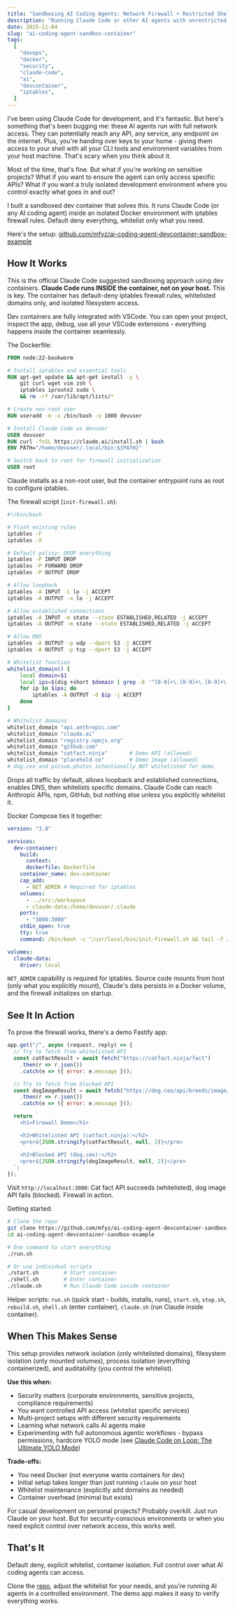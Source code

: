 ```yaml
---
title: "Sandboxing AI Coding Agents: Network Firewall + Restricted Shell Environment"
description: "Running Claude Code or other AI agents with unrestricted network access? Here's how I built a secure, isolated dev container with iptables firewall to control exactly what they can reach."
date: 2025-11-04
slug: "ai-coding-agent-sandbox-container"
tags:
  [
    "devops",
    "docker",
    "security",
    "claude-code",
    "ai",
    "devcontainer",
    "iptables",
  ]
---
```


I've been using Claude Code for development, and it's fantastic. But here's something that's been bugging me: these AI agents run with full network access. They can potentially reach any API, any service, any endpoint on the internet. Plus, you're handing over keys to your home - giving them access to your shell with all your CLI tools and environment variables from your host machine. That's scary when you think about it.

Most of the time, that's fine. But what if you're working on sensitive projects? What if you want to ensure the agent can only access specific APIs? What if you want a truly isolated development environment where you control exactly what goes in and out?

I built a sandboxed dev container that solves this. It runs Claude Code (or any AI coding agent) inside an isolated Docker environment with iptables firewall rules. Default deny everything, whitelist only what you need.

Here's the setup: [github.com/mfyz/ai-coding-agent-devcontainer-sandbox-example](https://github.com/mfyz/ai-coding-agent-devcontainer-sandbox-example)

## How It Works

This is the official Claude Code suggested sandboxing approach using dev containers. **Claude Code runs INSIDE the container, not on your host.** This is key. The container has default-deny iptables firewall rules, whitelisted domains only, and isolated filesystem access.

Dev containers are fully integrated with VSCode. You can open your project, inspect the app, debug, use all your VSCode extensions - everything happens inside the container seamlessly.

The Dockerfile:

```dockerfile
FROM node:22-bookworm

# Install iptables and essential tools
RUN apt-get update && apt-get install -y \
    git curl wget vim zsh \
    iptables iproute2 sudo \
    && rm -rf /var/lib/apt/lists/*

# Create non-root user
RUN useradd -m -s /bin/bash -u 1000 devuser

# Install Claude Code as devuser
USER devuser
RUN curl -fsSL https://claude.ai/install.sh | bash
ENV PATH="/home/devuser/.local/bin:${PATH}"

# Switch back to root for firewall initialization
USER root
```

Claude installs as a non-root user, but the container entrypoint runs as root to configure iptables.

The firewall script (`init-firewall.sh`):

```bash
#!/bin/bash

# Flush existing rules
iptables -F
iptables -X

# Default policy: DROP everything
iptables -P INPUT DROP
iptables -P FORWARD DROP
iptables -P OUTPUT DROP

# Allow loopback
iptables -A INPUT -i lo -j ACCEPT
iptables -A OUTPUT -o lo -j ACCEPT

# Allow established connections
iptables -A INPUT -m state --state ESTABLISHED,RELATED -j ACCEPT
iptables -A OUTPUT -m state --state ESTABLISHED,RELATED -j ACCEPT

# Allow DNS
iptables -A OUTPUT -p udp --dport 53 -j ACCEPT
iptables -A OUTPUT -p tcp --dport 53 -j ACCEPT

# Whitelist function
whitelist_domain() {
    local domain=$1
    local ips=$(dig +short $domain | grep -E '^[0-9]+\.[0-9]+\.[0-9]+\.[0-9]+$')
    for ip in $ips; do
        iptables -A OUTPUT -d $ip -j ACCEPT
    done
}

# Whitelist domains
whitelist_domain "api.anthropic.com"
whitelist_domain "claude.ai"
whitelist_domain "registry.npmjs.org"
whitelist_domain "github.com"
whitelist_domain "catfact.ninja"       # Demo API (allowed)
whitelist_domain "placehold.co"        # Demo image (allowed)
# dog.ceo and picsum.photos intentionally NOT whitelisted for demo
```

Drops all traffic by default, allows loopback and established connections, enables DNS, then whitelists specific domains. Claude Code can reach Anthropic APIs, npm, GitHub, but nothing else unless you explicitly whitelist it.

Docker Compose ties it together:

```yaml
version: "3.8"

services:
  dev-container:
    build:
      context: .
      dockerfile: Dockerfile
    container_name: dev-container
    cap_add:
      - NET_ADMIN # Required for iptables
    volumes:
      - ../src:/workspace
      - claude-data:/home/devuser/.claude
    ports:
      - "3000:3000"
    stdin_open: true
    tty: true
    command: /bin/bash -c "/usr/local/bin/init-firewall.sh && tail -f /dev/null"

volumes:
  claude-data:
    driver: local
```

`NET_ADMIN` capability is required for iptables. Source code mounts from host (only what you explicitly mount), Claude's data persists in a Docker volume, and the firewall initializes on startup.

## See It In Action

To prove the firewall works, there's a demo Fastify app:

```javascript
app.get("/", async (request, reply) => {
  // Try to fetch from whitelisted API
  const catFactResult = await fetch("https://catfact.ninja/fact")
    .then(r => r.json())
    .catch(e => ({ error: e.message }));

  // Try to fetch from blocked API
  const dogImageResult = await fetch("https://dog.ceo/api/breeds/image/random")
    .then(r => r.json())
    .catch(e => ({ error: e.message }));

  return `
    <h1>Firewall Demo</h1>

    <h2>Whitelisted API (catfact.ninja):</h2>
    <pre>${JSON.stringify(catFactResult, null, 2)}</pre>

    <h2>Blocked API (dog.ceo):</h2>
    <pre>${JSON.stringify(dogImageResult, null, 2)}</pre>
  `;
});
```

Visit `http://localhost:3000`: Cat fact API succeeds (whitelisted), dog image API fails (blocked). Firewall in action.

Getting started:

```bash
# Clone the repo
git clone https://github.com/mfyz/ai-coding-agent-devcontainer-sandbox-example
cd ai-coding-agent-devcontainer-sandbox-example

# One command to start everything
./run.sh

# Or use individual scripts
./start.sh        # Start container
./shell.sh        # Enter container
./claude.sh       # Run Claude Code inside container
```

Helper scripts: `run.sh` (quick start - builds, installs, runs), `start.sh`, `stop.sh`, `rebuild.sh`, `shell.sh` (enter container), `claude.sh` (run Claude inside container).

## When This Makes Sense

This setup provides network isolation (only whitelisted domains), filesystem isolation (only mounted volumes), process isolation (everything containerized), and auditability (you control the whitelist).

**Use this when:**

- Security matters (corporate environments, sensitive projects, compliance requirements)
- You want controlled API access (whitelist specific services)
- Multi-project setups with different security requirements
- Learning what network calls AI agents make
- Experimenting with full autonomous agentic workflows - bypass permissions, hardcore YOLO mode (see [Claude Code on Loop: The Ultimate YOLO Mode](/claude-code-on-loop-autonomous-ai-coding/))

**Trade-offs:**

- You need Docker (not everyone wants containers for dev)
- Initial setup takes longer than just running `claude` on your host
- Whitelist maintenance (explicitly add domains as needed)
- Container overhead (minimal but exists)

For casual development on personal projects? Probably overkill. Just run Claude on your host. But for security-conscious environments or when you need explicit control over network access, this works well.

## That's It

Default deny, explicit whitelist, container isolation. Full control over what AI coding agents can access.

Clone the [repo](https://github.com/mfyz/ai-coding-agent-devcontainer-sandbox-example), adjust the whitelist for your needs, and you're running AI agents in a controlled environment. The demo app makes it easy to verify everything works.
